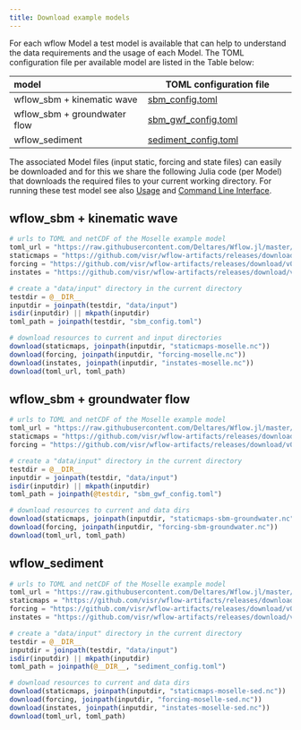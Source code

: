 ```yaml
---
title: Download example models
---
```


For each wflow Model a test model is available that can help to understand the data
requirements and the usage of each Model. The TOML configuration file per available model are
listed in the Table below:

|  model  | TOML configuration file |
|:--------------- | ------------------|
| wflow\_sbm + kinematic wave | [sbm_config.toml](https://raw.githubusercontent.com/Deltares/Wflow.jl/master/test/sbm_config.toml) |
| wflow\_sbm + groundwater flow | [sbm\_gwf\_config.toml](https://raw.githubusercontent.com/Deltares/Wflow.jl/master/test/sbm_gwf_config.toml) |
| wflow_sediment | [sediment_config.toml](https://raw.githubusercontent.com/Deltares/Wflow.jl/master/test/sediment_config.toml) |

The associated Model files (input static, forcing and state files) can easily be downloaded and
for this we share the following Julia code (per Model) that downloads the required files to
your current working directory. For running these test model see also [Usage](./running_wflow.qmd#running-a-simulation)
and [Command Line Interface](./running_wflow.qmd#using-the-command-line-interface).

## wflow\_sbm + kinematic wave
```julia
# urls to TOML and netCDF of the Moselle example model
toml_url = "https://raw.githubusercontent.com/Deltares/Wflow.jl/master/test/sbm_config.toml"
staticmaps = "https://github.com/visr/wflow-artifacts/releases/download/v0.2.9/staticmaps-moselle.nc"
forcing = "https://github.com/visr/wflow-artifacts/releases/download/v0.2.6/forcing-moselle.nc"
instates = "https://github.com/visr/wflow-artifacts/releases/download/v0.2.6/instates-moselle.nc"

# create a "data/input" directory in the current directory
testdir = @__DIR__
inputdir = joinpath(testdir, "data/input")
isdir(inputdir) || mkpath(inputdir)
toml_path = joinpath(testdir, "sbm_config.toml")

# download resources to current and input directories
download(staticmaps, joinpath(inputdir, "staticmaps-moselle.nc"))
download(forcing, joinpath(inputdir, "forcing-moselle.nc"))
download(instates, joinpath(inputdir, "instates-moselle.nc"))
download(toml_url, toml_path)
```

## wflow\_sbm + groundwater flow
```julia
# urls to TOML and netCDF of the Moselle example model
toml_url = "https://raw.githubusercontent.com/Deltares/Wflow.jl/master/test/sbm_gwf_config.toml"
staticmaps = "https://github.com/visr/wflow-artifacts/releases/download/v0.2.3/staticmaps-sbm-groundwater.nc"
forcing = "https://github.com/visr/wflow-artifacts/releases/download/v0.2.1/forcing-sbm-groundwater.nc"

# create a "data/input" directory in the current directory
testdir = @__DIR__
inputdir = joinpath(testdir, "data/input")
isdir(inputdir) || mkpath(inputdir)
toml_path = joinpath(@testdir, "sbm_gwf_config.toml")

# download resources to current and data dirs
download(staticmaps, joinpath(inputdir, "staticmaps-sbm-groundwater.nc"))
download(forcing, joinpath(inputdir, "forcing-sbm-groundwater.nc"))
download(toml_url, toml_path)
```

## wflow\_sediment
```julia
# urls to TOML and netCDF of the Moselle example model
toml_url = "https://raw.githubusercontent.com/Deltares/Wflow.jl/master/test/sediment_config.toml"
staticmaps = "https://github.com/visr/wflow-artifacts/releases/download/v0.3.0/staticmaps-moselle-sed.nc"
forcing = "https://github.com/visr/wflow-artifacts/releases/download/v0.2.3/forcing-moselle-sed.nc"
instates = "https://github.com/visr/wflow-artifacts/releases/download/v0.3.0/instates-moselle-sed.nc"

# create a "data/input" directory in the current directory
testdir = @__DIR__
inputdir = joinpath(testdir, "data/input")
isdir(inputdir) || mkpath(inputdir)
toml_path = joinpath(@__DIR__, "sediment_config.toml")

# download resources to current and data dirs
download(staticmaps, joinpath(inputdir, "staticmaps-moselle-sed.nc"))
download(forcing, joinpath(inputdir, "forcing-moselle-sed.nc"))
download(instates, joinpath(inputdir, "instates-moselle-sed.nc"))
download(toml_url, toml_path)
```
